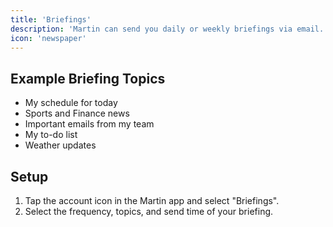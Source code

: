 ```yaml
---
title: 'Briefings'
description: 'Martin can send you daily or weekly briefings via email.'
icon: 'newspaper'
---
```


## Example Briefing Topics

- My schedule for today
- Sports and Finance news
- Important emails from my team
- My to-do list
- Weather updates


## Setup

1. Tap the account icon in the Martin app and select "Briefings".
2. Select the frequency, topics, and send time of your briefing.
